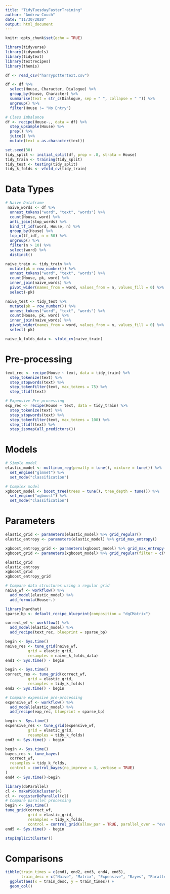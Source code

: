 ```yaml
---
title: "TidyTuesdayFasterTraining"
author: "Andrew Couch"
date: "11/30/2020"
output: html_document
---
```


```r
knitr::opts_chunk$set(echo = TRUE)
```

```r
library(tidyverse)
library(tidymodels)
library(tidytext)
library(textrecipes)
library(themis)

df <- read_csv("harrypottertext.csv")
```


```r
df <- df %>% 
  select(House, Character, Dialogue) %>% 
  group_by(House, Character) %>% 
  summarise(text = str_c(Dialogue, sep = " ", collapse = " ")) %>% 
  ungroup() %>% 
  filter(House != "No Entry")
```



```r
# Class Imbalance
df <- recipe(House~., data = df) %>% 
  step_upsample(House) %>% 
  prep() %>% 
  juice() %>% 
  mutate(text = as.character(text))
```

```r
set.seed(30)
tidy_split <- initial_split(df, prop = .8, strata = House)
tidy_train <- training(tidy_split)
tidy_test <- testing(tidy_split)
tidy_k_folds <- vfold_cv(tidy_train)
```

# Data Types
```r
# Naive Dataframe
 naive_words <- df %>% 
  unnest_tokens("word", "text", "words") %>% 
  count(House, word) %>% 
  anti_join(stop_words) %>% 
  bind_tf_idf(word, House, n) %>% 
  group_by(House) %>% 
  top_n(tf_idf, n = 50) %>% 
  ungroup() %>% 
  filter(n > 10) %>% 
  select(word) %>% 
  distinct()

naive_train <- tidy_train %>% 
  mutate(pk = row_number()) %>% 
  unnest_tokens("word", "text", "words") %>% 
  count(House, pk, word) %>% 
  inner_join(naive_words) %>% 
  pivot_wider(names_from = word, values_from = n, values_fill = 0) %>% 
  select(-pk)

naive_test <- tidy_test %>% 
  mutate(pk = row_number()) %>% 
  unnest_tokens("word", "text", "words") %>% 
  count(House, pk, word) %>% 
  inner_join(naive_words) %>% 
  pivot_wider(names_from = word, values_from = n, values_fill = 0) %>% 
  select(-pk)

naive_k_folds_data <- vfold_cv(naive_train)
```



# Pre-processing
```r
text_rec <- recipe(House ~ text, data = tidy_train) %>% 
  step_tokenize(text) %>% 
  step_stopwords(text) %>% 
  step_tokenfilter(text, max_tokens = 75) %>% 
  step_tfidf(text)

# Expensive Pre-processing
exp_rec <- recipe(House ~ text, data = tidy_train) %>% 
  step_tokenize(text) %>% 
  step_stopwords(text) %>% 
  step_tokenfilter(text, max_tokens = 100) %>% 
  step_tfidf(text) %>% 
  step_isomap(all_predictors())
```



# Models
```r
# Simple model
elastic_model <- multinom_reg(penalty = tune(), mixture = tune()) %>% 
  set_engine("glmnet") %>% 
  set_mode("classification")

# Complex model
xgboost_model <- boost_tree(trees = tune(), tree_depth = tune()) %>% 
  set_engine("xgboost") %>% 
  set_mode("classification")
```


# Parameters
```r
elastic_grid <- parameters(elastic_model) %>% grid_regular()
elastic_entropy <- parameters(elastic_model) %>% grid_max_entropy()

xgboost_entropy_grid <- parameters(xgboost_model) %>% grid_max_entropy()
xgboost_grid <- parameters(xgboost_model) %>% grid_regular(filter = c(trees > 1 & tree_depth > 1))
```


```r
elastic_grid
elastic_entropy
xgboost_grid
xgboost_entropy_grid
```

```r
# Compare data structures using a regular grid
naive_wf <- workflow() %>% 
  add_model(elastic_model) %>% 
  add_formula(House~.)

library(hardhat)
sparse_bp <- default_recipe_blueprint(composition = "dgCMatrix")

correct_wf <- workflow() %>% 
  add_model(elastic_model) %>% 
  add_recipe(text_rec, blueprint = sparse_bp)

begin <- Sys.time()
naive_res <- tune_grid(naive_wf,
          grid = elastic_grid,
          resamples = naive_k_folds_data)
end1 <- Sys.time() - begin

begin <- Sys.time()
correct_res <- tune_grid(correct_wf,
          grid = elastic_grid,
          resamples = tidy_k_folds)
end2 <- Sys.time() - begin
```


```r
# Compare expensive pre-processing
expensive_wf <- workflow() %>% 
  add_model(elastic_model) %>% 
  add_recipe(exp_rec, blueprint = sparse_bp)

begin <- Sys.time()
expensive_res <- tune_grid(expensive_wf,
          grid = elastic_grid,
          resamples = tidy_k_folds)
end3 <- Sys.time() - begin
```


```r
begin <- Sys.time()
bayes_res <- tune_bayes(
  correct_wf,
  resamples = tidy_k_folds,
  control = control_bayes(no_improve = 3, verbose = TRUE)
)
end4 <- Sys.time()-begin
```


```r
library(doParallel)
cl <- makePSOCKcluster(4)
cl <- registerDoParallel(cl)
# Compare parallel processing
begin <- Sys.time()
tune_grid(correct_wf,
          grid = elastic_grid,
          resamples = tidy_k_folds,
          control = control_grid(allow_par = TRUE, parallel_over = "everything"))
end5 <- Sys.time() - begin

stopImplicitCluster()
```

# Comparisons
```r
tibble(train_times = c(end1, end2, end3, end4, end5),
       train_desc = c("Naive", "Matrix", "Expensive", "Bayes", "Parallel")) %>% 
  ggplot(aes(x = train_desc, y = train_times)) + 
  geom_col()
```

